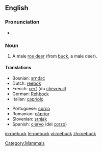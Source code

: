 ==English==

===Pronunciation===
*{{audio|en-us-roebuck.ogg|Audio (US)}}

===Noun===
{{en-noun}}

# A male [[roe deer]] (from [[buck]], a male deer).

====Translations====
{{top}}
*Bosnian: [[srndać]] {{m}}
*Dutch: [[reebok]] {{m}}
*French: [[cerf]] {{m}} (du [[chevreuil]])
*German: [[Rehbock]] {{m}}
*Italian: [[capriolo]] {{m}}
{{mid}}
*Portuguese: [[corço]] {{m}}
*Romanian: [[căprior]]
*Slovenian: [[srnjak]] {{m}}
*Spanish: [[ciervo]] {{m}} (del [[corzo]])
{{bottom}}

[[Category:Mammals]]

[[io:roebuck]]
[[te:roebuck]]
[[vi:roebuck]]
[[zh:roebuck]]